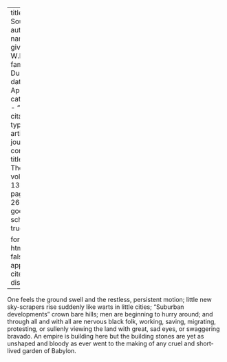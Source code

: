 
---
title: 'The South'
author:
  - name:
      given: W.E.B.
      family: Du Bois
date: Apr. 1917
categories: 
  - ""
citation: 
  type: article-journal
  container-title: The Crisis
  volume: 13
  issue: 6
  page: 268-270
google-scholar: true

format:
  html:
    toc: false
    appendix-cite-as: display
---



One feels the ground swell and the restless, persistent motion; little new sky-scrapers rise suddenly like warts in little cities; "Suburban developments" crown bare hills; men are beginning to hurry around; and through all and with all are nervous black folk, working, saving, migrating, protesting, or sullenly viewing the land with great, sad eyes, or swaggering bravado. An empire is building here but the building stones are yet as unshaped and bloody as ever went to the making of any cruel and short-lived garden of Babylon.

